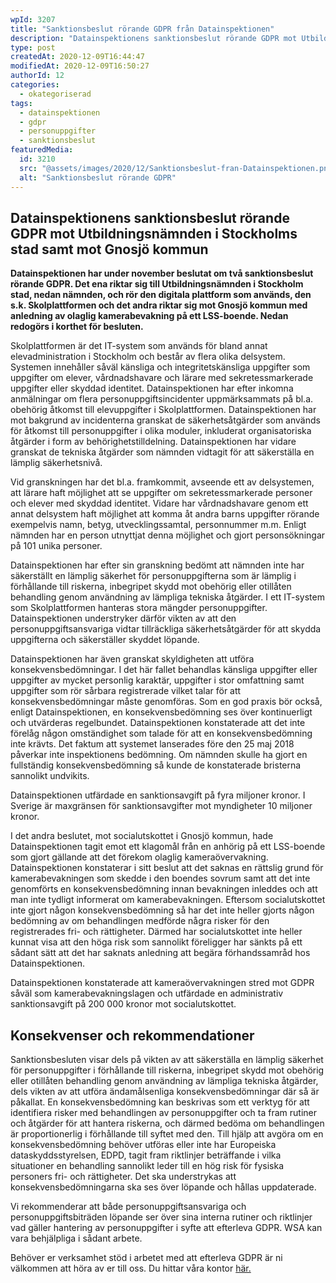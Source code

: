 ```yaml
---
wpId: 3207
title: "Sanktionsbeslut rörande GDPR från Datainspektionen"
description: "Datainspektionens sanktionsbeslut rörande GDPR mot Utbildningsnämnden i Stockholms stad samt mot Gnosjö kommun Datainspektionen har under november beslutat om två sanktionsbeslut rörande GDPR. Det ena riktar sig till Utbildningsnämnden i&hellip;"
type: post
createdAt: 2020-12-09T16:44:47
modifiedAt: 2020-12-09T16:50:27
authorId: 12
categories:
  - okategoriserad
tags:
  - datainspektionen
  - gdpr
  - personuppgifter
  - sanktionsbeslut
featuredMedia:
  id: 3210
  src: "@assets/images/2020/12/Sanktionsbeslut-fran-Datainspektionen.png"
  alt: "Sanktionsbeslut rörande GDPR"
---
```


## Datainspektionens sanktionsbeslut rörande GDPR mot Utbildningsnämnden i Stockholms stad samt mot Gnosjö kommun

**Datainspektionen har under november beslutat om två sanktionsbeslut rörande GDPR. Det ena riktar sig till Utbildningsnämnden i Stockholm stad, nedan nämnden, och rör den digitala plattform som används, den s.k. Skolplattformen och det andra riktar sig mot Gnosjö kommun med anledning av olaglig kamerabevakning på ett LSS-boende. Nedan redogörs i korthet för besluten.**

Skolplattformen är det IT-system som används för bland annat elevadministration i Stockholm och består av flera olika delsystem. Systemen innehåller såväl känsliga och integritetskänsliga uppgifter som uppgifter om elever, vårdnadshavare och lärare med sekretessmarkerade uppgifter eller skyddad identitet. Datainspektionen har efter inkomna anmälningar om flera personuppgiftsincidenter uppmärksammats på bl.a. obehörig åtkomst till elevuppgifter i Skolplattformen. Datainspektionen har mot bakgrund av incidenterna granskat de säkerhetsåtgärder som används för åtkomst till personuppgifter i olika moduler, inkluderat organisatoriska åtgärder i form av behörighetstilldelning. Datainspektionen har vidare granskat de tekniska åtgärder som nämnden vidtagit för att säkerställa en lämplig säkerhetsnivå.

Vid granskningen har det bl.a. framkommit, avseende ett av delsystemen, att lärare haft möjlighet att se uppgifter om sekretessmarkerade personer och elever med skyddad identitet. Vidare har vårdnadshavare genom ett annat delsystem haft möjlighet att komma åt andra barns uppgifter rörande exempelvis namn, betyg, utvecklingssamtal, personnummer m.m. Enligt nämnden har en person utnyttjat denna möjlighet och gjort personsökningar på 101 unika personer.

Datainspektionen har efter sin granskning bedömt att nämnden inte har säkerställt en lämplig säkerhet för personuppgifterna som är lämplig i förhållande till riskerna, inbegripet skydd mot obehörig eller otillåten behandling genom användning av lämpliga tekniska åtgärder. I ett IT-system som Skolplattformen hanteras stora mängder personuppgifter. Datainspektionen understryker därför vikten av att den personuppgiftsansvariga vidtar tillräckliga säkerhetsåtgärder för att skydda uppgifterna och säkerställer skyddet löpande.

Datainspektionen har även granskat skyldigheten att utföra konsekvensbedömningar. I det här fallet behandlas känsliga uppgifter eller uppgifter av mycket personlig karaktär, uppgifter i stor omfattning samt uppgifter som rör sårbara registrerade vilket talar för att konsekvensbedömningar måste genomföras. Som en god praxis bör också, enligt Datainspektionen, en konsekvensbedömning ses över kontinuerligt och utvärderas regelbundet. Datainspektionen konstaterade att det inte förelåg någon omständighet som talade för att en konsekvensbedömning inte krävts. Det faktum att systemet lanserades före den 25 maj 2018 påverkar inte inspektionens bedömning. Om nämnden skulle ha gjort en fullständig konsekvensbedömning så kunde de konstaterade bristerna sannolikt undvikits.

Datainspektionen utfärdade en sanktionsavgift på fyra miljoner kronor. I Sverige är maxgränsen för sanktionsavgifter mot myndigheter 10 miljoner kronor.

I det andra beslutet, mot socialutskottet i Gnosjö kommun, hade Datainspektionen tagit emot ett klagomål från en anhörig på ett LSS-boende som gjort gällande att det förekom olaglig kameraövervakning. Datainspektionen konstaterar i sitt beslut att det saknas en rättslig grund för kamerabevakningen som skedde i den boendes sovrum samt att det inte genomförts en konsekvensbedömning innan bevakningen inleddes och att man inte tydligt informerat om kamerabevakningen. Eftersom socialutskottet inte gjort någon konsekvensbedömning så har det inte heller gjorts någon bedömning av om behandlingen medförde några risker för den registrerades fri- och rättigheter. Därmed har socialutskottet inte heller kunnat visa att den höga risk som sannolikt föreligger har sänkts på ett sådant sätt att det har saknats anledning att begära förhandssamråd hos  
Datainspektionen.

Datainspektionen konstaterade att kameraövervakningen stred mot GDPR såväl som kamerabevakningslagen och utfärdade en administrativ sanktionsavgift på 200 000 kronor mot socialutskottet.

## Konsekvenser och rekommendationer

Sanktionsbesluten visar dels på vikten av att säkerställa en lämplig säkerhet för personuppgifter i förhållande till riskerna, inbegripet skydd mot obehörig eller otillåten behandling genom användning av lämpliga tekniska åtgärder, dels vikten av att utföra ändamålsenliga konsekvensbedömningar där så är påkallat. En konsekvensbedömning kan beskrivas som ett verktyg för att identifiera risker med behandlingen av personuppgifter och ta fram rutiner och åtgärder för att hantera riskerna, och därmed bedöma om behandlingen är proportionerlig i förhållande till syftet med den. Till hjälp att avgöra om en konsekvensbedömning behöver utföras eller inte har Europeiska dataskyddsstyrelsen, EDPD, tagit fram riktlinjer beträffande i vilka situationer en behandling sannolikt leder till en hög risk för fysiska personers fri- och rättigheter. Det ska understrykas att konsekvensbedömningarna ska ses över löpande och hållas uppdaterade.

Vi rekommenderar att både personuppgiftsansvariga och personuppgiftsbiträden löpande ser över sina interna rutiner och riktlinjer vad gäller hantering av personuppgifter i syfte att efterleva GDPR. WSA kan vara behjälpliga i sådant arbete.

Behöver er verksamhet stöd i arbetet med att efterleva GDPR är ni välkommen att höra av er till oss. Du hittar våra kontor [här.](/kontakt/)